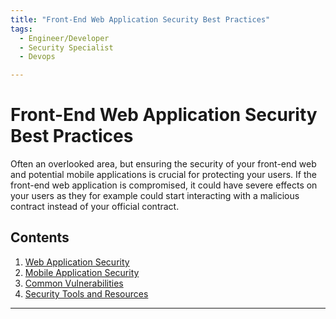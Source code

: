 ```yaml
---
title: "Front-End Web Application Security Best Practices"
tags:
  - Engineer/Developer
  - Security Specialist
  - Devops

---
```



<TagProvider>
<TagFilter />

# Front-End Web Application Security Best Practices

<TagList tags={frontmatter.tags} />
<AttributionList contributors={frontmatter.contributors} />

Often an overlooked area, but ensuring the security of your front-end web and potential mobile applications is crucial for protecting your users. If the front-end web application is compromised, it could have severe effects on your users as they for example could start interacting with a malicious contract instead of your official contract.

## Contents

1. [Web Application Security](/front-end-web-app/web-application-security)
2. [Mobile Application Security](/front-end-web-app/mobile-application-security)
3. [Common Vulnerabilities](/front-end-web-app/common-vulnerabilities)
4. [Security Tools and Resources](/front-end-web-app/security-tools-resources)

---

</TagProvider>
<ContributeFooter />
